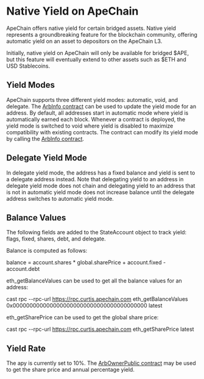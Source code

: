 # Native Yield on ApeChain

ApeChain offers native yield for certain bridged assets. Native yield represents a groundbreaking feature for the blockchain community, offering automatic yield on an asset to depositors on the ApeChain L3.

Initially, native yield on ApeChain will only be available for bridged $APE, but this feature will eventually extend to other assets such as $ETH and USD Stablecoins.

## Yield Modes

ApeChain supports three different yield modes: automatic, void, and delegate. The [ArbInfo contract](https://explorer.curtis.apechain.com/address/0x0000000000000000000000000000000000000065?tab=write_contract) can be used to update the yield mode for an address. By default, all addresses start in automatic mode where yield is automatically earned each block. Whenever a contract is deployed, the yield mode is switched to void where yield is disabled to maximize compatibility with existing contracts. The contract can modify its yield mode by calling the [ArbInfo contract](https://explorer.curtis.apechain.com/address/0x0000000000000000000000000000000000000065?tab=write_contract).

## Delegate Yield Mode

In delegate yield mode, the address has a fixed balance and yield is sent to a delegate address instead. Note that delegating yield to an address in delegate yield mode does not chain and delegating yield to an address that is not in automatic yield mode does not increase balance until the delegate address switches to automatic yield mode.

## Balance Values

The following fields are added to the StateAccount object to track yield: flags, fixed, shares, debt, and delegate.

Balance is computed as follows:

balance = account.shares * global.sharePrice + account.fixed - account.debt

eth_getBalanceValues can be used to get all the balance values for an address:

cast rpc --rpc-url https://rpc.curtis.apechain.com eth_getBalanceValues 0x0000000000000000000000000000000000000000 latest

eth_getSharePrice can be used to get the global share price:

cast rpc --rpc-url https://rpc.curtis.apechain.com eth_getSharePrice latest

## Yield Rate

The apy is currently set to 10%. The [ArbOwnerPublic contract](https://explorer.curtis.apechain.com/address/0x000000000000000000000000000000000000006b?tab=read_contract) may be used to get the share price and annual percentage yield.
